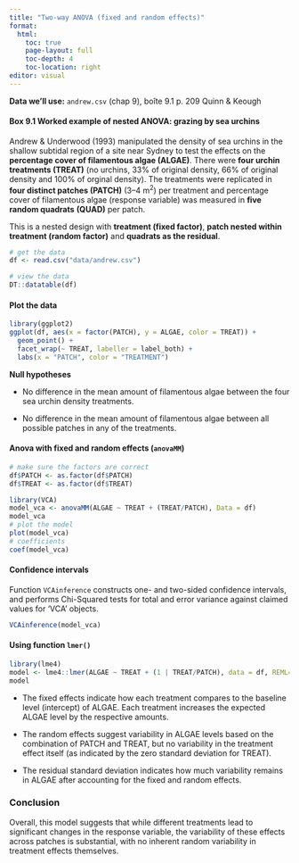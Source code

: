 ```yaml
---
title: "Two-way ANOVA (fixed and random effects)"
format: 
  html:
    toc: true
    page-layout: full
    toc-depth: 4
    toc-location: right          
editor: visual
---
```


**Data we'll use:** `andrew.csv` (chap 9), boîte 9.1 p. 209 Quinn & Keough

#### Box 9.1 Worked example of nested ANOVA: grazing by sea urchins

Andrew & Underwood (1993) manipulated the density of sea urchins in the shallow subtidal region of a site near Sydney to test the effects on the **percentage cover of filamentous algae (ALGAE)**. There were **four urchin treatments (TREAT)** (no urchins, 33% of original density, 66% of original density and 100% of orginal density). The treatments were replicated in **four distinct patches (PATCH)** (3--4 m^2^) per treatment and percentage cover of filamentous algae (response variable) was measured in **five random quadrats** **(QUAD)** per patch.

::: callout-note
This is a nested design with **treatment (fixed factor)**, **patch nested within treatment (random factor)** and **quadrats as the residual**.
:::

```r
# get the data
df <- read.csv("data/andrew.csv")
```

```r
# view the data
DT::datatable(df)
```

#### Plot the data

```r
library(ggplot2)
ggplot(df, aes(x = factor(PATCH), y = ALGAE, color = TREAT)) +
  geom_point() +
  facet_wrap(~ TREAT, labeller = label_both) +
  labs(x = "PATCH", color = "TREATMENT")
```

**Null hypotheses**

-   No difference in the mean amount of filamentous algae between the four sea urchin density treatments.

-   No difference in the mean amount of filamentous algae between all possible patches in any of the treatments.

#### Anova with fixed and random effects (`anovaMM`)

```r
# make sure the factors are correct
df$PATCH <- as.factor(df$PATCH)
df$TREAT <- as.factor(df$TREAT)
```

```r
library(VCA)
model_vca <- anovaMM(ALGAE ~ TREAT + (TREAT/PATCH), Data = df)
model_vca
# plot the model
plot(model_vca)
# coefficients
coef(model_vca)
```

#### Confidence intervals

Function `VCAinference` constructs one- and two-sided confidence intervals, and performs Chi-Squared tests for total and error variance against claimed values for 'VCA' objects.

```r
VCAinference(model_vca)
```

#### Using function `lmer()`

```r
library(lme4)
model <- lme4::lmer(ALGAE ~ TREAT + (1 | TREAT/PATCH), data = df, REML=FALSE)
model


```

-   The fixed effects indicate how each treatment compares to the baseline level (intercept) of ALGAE. Each treatment increases the expected ALGAE level by the respective amounts.

-   The random effects suggest variability in ALGAE levels based on the combination of PATCH and TREAT, but no variability in the treatment effect itself (as indicated by the zero standard deviation for TREAT).

-   The residual standard deviation indicates how much variability remains in ALGAE after accounting for the fixed and random effects.

### Conclusion

Overall, this model suggests that while different treatments lead to significant changes in the response variable, the variability of these effects across patches is substantial, with no inherent random variability in treatment effects themselves.
